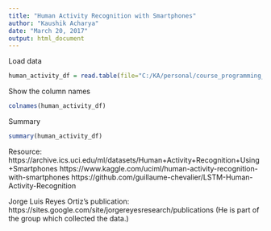 ```yaml
---
title: "Human Activity Recognition with Smartphones"
author: "Kaushik Acharya"
date: "March 20, 2017"
output: html_document
---
```



Load data
```r
human_activity_df = read.table(file="C:/KA/personal/course_programming_assignment/Statistical_Learning_Hastie_Tibshirani/projects/human_activity_recognition_using_smartphones//train.csv", header=TRUE, sep=",")
```

Show the column names
```r
colnames(human_activity_df)
```

Summary
```r
summary(human_activity_df)
```



Resource:
https://archive.ics.uci.edu/ml/datasets/Human+Activity+Recognition+Using+Smartphones
https://www.kaggle.com/uciml/human-activity-recognition-with-smartphones
https://github.com/guillaume-chevalier/LSTM-Human-Activity-Recognition

Jorge Luis Reyes Ortiz's publication:
https://sites.google.com/site/jorgereyesresearch/publications
(He is part of the group which collected the data.)
